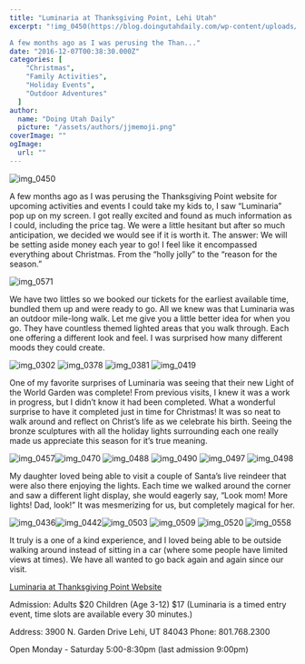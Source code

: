 ```yaml
---
title: "Luminaria at Thanksgiving Point, Lehi Utah"
excerpt: "!img_0450(https://blog.doingutahdaily.com/wp-content/uploads/2016/12/IMG_0450-e1481068639249-200x300.jpg)

A few months ago as I was perusing the Than..."
date: "2016-12-07T00:38:30.000Z"
categories: [
    "Christmas",
    "Family Activities",
    "Holiday Events",
    "Outdoor Adventures"
  ]
author:
  name: "Doing Utah Daily"
  picture: "/assets/authors/jjmemoji.png"
coverImage: ""
ogImage:
  url: ""
---
```


![img_0450](https://blog.doingutahdaily.com/wp-content/uploads/2016/12/IMG_0450-e1481068639249-200x300.jpg)

A few months ago as I was perusing the Thanksgiving Point website for upcoming activities and events I could take my kids to, I saw “Luminaria” pop up on my screen. I got really excited and found as much information as I could, including the price tag. We were a little hesitant but after so much anticipation, we decided we would see if it is worth it. The answer: We will be setting aside money each year to go! I feel like it encompassed everything about Christmas. From the “holly jolly” to the “reason for the season.”

![img_0571](https://blog.doingutahdaily.com/wp-content/uploads/2016/12/IMG_0571-1024x683.jpg)

We have two littles so we booked our tickets for the earliest available time, bundled them up and were ready to go. All we knew was that Luminaria was an outdoor mile-long walk. Let me give you a little better idea for when you go. They have countless themed lighted areas that you walk through. Each one offering a different look and feel. I was surprised how many different moods they could create.

![img_0302](https://blog.doingutahdaily.com/wp-content/uploads/2016/12/IMG_0302-300x200.jpg) ![img_0378](https://blog.doingutahdaily.com/wp-content/uploads/2016/12/IMG_0378-300x200.jpg) ![img_0381](https://blog.doingutahdaily.com/wp-content/uploads/2016/12/IMG_0381-300x200.jpg) ![img_0419](https://blog.doingutahdaily.com/wp-content/uploads/2016/12/IMG_0419-1024x683.jpg)

One of my favorite surprises of Luminaria was seeing that their new Light of the World Garden was complete! From previous visits, I knew it was a work in progress, but I didn’t know it had been completed. What a wonderful surprise to have it completed just in time for Christmas! It was so neat to walk around and reflect on Christ’s life as we celebrate his birth. Seeing the bronze sculptures with all the holiday lights surrounding each one really made us appreciate this season for it’s true meaning.

![img_0457](https://blog.doingutahdaily.com/wp-content/uploads/2016/12/IMG_0457-e1481068671471-200x300.jpg)![img_0470](https://blog.doingutahdaily.com/wp-content/uploads/2016/12/IMG_0470-e1481068688760-200x300.jpg) ![img_0488](https://blog.doingutahdaily.com/wp-content/uploads/2016/12/IMG_0488-e1481068708843-200x300.jpg) ![img_0490](https://blog.doingutahdaily.com/wp-content/uploads/2016/12/IMG_0490-e1481068724766-200x300.jpg) ![img_0497](https://blog.doingutahdaily.com/wp-content/uploads/2016/12/IMG_0497-300x200.jpg) ![img_0498](https://blog.doingutahdaily.com/wp-content/uploads/2016/12/IMG_0498-1024x683.jpg)

My daughter loved being able to visit a couple of Santa’s live reindeer that were also there enjoying the lights. Each time we walked around the corner and saw a different light display, she would eagerly say, “Look mom! More lights! Dad, look!” It was mesmerizing for us, but completely magical for her.

![img_0436](https://blog.doingutahdaily.com/wp-content/uploads/2016/12/IMG_0436-300x200.jpg)![img_0442](https://blog.doingutahdaily.com/wp-content/uploads/2016/12/IMG_0442-300x200.jpg)![img_0503](https://blog.doingutahdaily.com/wp-content/uploads/2016/12/IMG_0503-300x200.jpg) ![img_0509](https://blog.doingutahdaily.com/wp-content/uploads/2016/12/IMG_0509-300x200.jpg) ![img_0520](https://blog.doingutahdaily.com/wp-content/uploads/2016/12/IMG_0520-300x200.jpg) ![img_0558](https://blog.doingutahdaily.com/wp-content/uploads/2016/12/IMG_0558-300x200.jpg)

It truly is a one of a kind experience, and I loved being able to be outside walking around instead of sitting in a car (where some people have limited views at times). We have all wanted to go back again and again since our visit.

[Luminaria at Thanksgiving Point Website](https://www.thanksgivingpoint.org/events/luminaria/)

Admission: Adults $20 Children (Age 3-12) $17 (Luminaria is a timed entry event, time slots are available every 30 minutes.)

Address: 3900 N. Garden Drive Lehi, UT 84043 Phone: 801.768.2300

Open Monday - Saturday 5:00-8:30pm (last admission 9:00pm)
